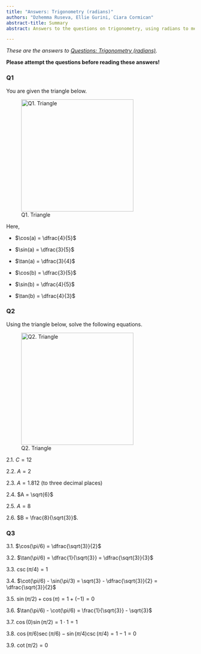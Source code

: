 ```yaml
---
title: "Answers: Trigonometry (radians)"
authors: "Dzhemma Ruseva, Ellie Gurini, Ciara Cormican"
abstract-title: Summary
abstract: Answers to the questions on trigonometry, using radians to measure angles.

---
```


*These are the answers to [Questions: Trigonometry (radians)](../questions/qs-trigonometry-radians.qmd).*

**Please attempt the questions before reading these answers!**

### Q1 {-}

You are given the triangle below.

![Q1. Triangle](./FiguresPNG/trig-triangle-q1-1.png){width=300}

Here, 

  - $\cos(a) = \dfrac{4}{5}$
  
  - $\sin(a) = \dfrac{3}{5}$
  
  - $\tan(a) = \dfrac{3}{4}$
  
  - $\cos(b) = \dfrac{3}{5}$
  
  - $\sin(b) = \dfrac{4}{5}$
  
  - $\tan(b) = \dfrac{4}{3}$




<!-- 1.1.  What is cos($a$)? What is tan($a$)? -->

<!-- 1.2.  What is sin($b$)? What is cos($b$)? -->

<!-- 1.3.  What is angle $a$? -->

<!-- 1.4.  What is angle $b$? -->


### Q2 {-}

Using the triangle below, solve the following equations.

![Q2. Triangle](./FiguresPNG/trig-triangle-q3-2.png){width=300}


2.1.  $C = 12$

2.2.  $A = 2$

2.3.  $A = 1.812$ (to three decimal places)

2.4.  $A = \sqrt{6}$

2.5.  $A = 8$

2.6.  $B = \frac{8}{\sqrt{3}}$.

<!-- 2.1.  If A = 8 and B = 10, what is angle a? -->

<!-- 2.2.  If C = 8 and B = 4, what is angle b? -->

<!-- 2.3.  If A = 4 and C = 7, what is angle a? -->

<!-- 1.4.  If angle a is 30$^\circ$ and B = 6, what length is C?    **C = 12**  -->

<!-- 1.5.  If angle b is 45$^\circ$ and C = $2\sqrt{2}$, what length is A?    **A = 2**  -->

<!-- 1.6.  If angle a is 15$^\circ$ and C = 7, what length is A?    **A = 6.76 (3sf)**  -->


### Q3 {-}

3.1. $\cos(\pi/6) = \dfrac{\sqrt{3}}{2}$

3.2. $\tan(\pi/6) = \dfrac{1}{\sqrt{3}} = \dfrac{\sqrt{3}}{3}$

3.3. $\csc(\pi/4) = 1$

3.4. $\cot(\pi/6) - \sin(\pi/3) = \sqrt{3} - \dfrac{\sqrt{3}}{2} = \dfrac{\sqrt{3}}{2}$

3.5. $\sin(\pi/2) + \cos(\pi) = 1 + (-1) = 0$

3.6. $\tan(\pi/6) - \cot(\pi/6) = \frac{1}{\sqrt{3}} - \sqrt{3}$

3.7. $\cos(0)\sin(\pi/2) = 1\cdot 1 = 1$

3.8. $\cos(\pi/6)\sec(\pi/6) - \sin(\pi/4)\csc(\pi/4) = 1 - 1 = 0$

3.9. $\cot(\pi/2) = 0$


<!-- ### Q1 {-} -->

<!-- Using the triangle below, solve the following equations. -->

<!-- ![Q1. Triangle](./FiguresPNG/trig-triangle-q1-1.png){width=300} -->

<!-- 1.1.  What is cos($a$)? What is tan($a$)? **cos($a$) = \frac, tan($a$) = $\frac{5}{3}$** -->

<!-- 1.2.  What is sin($b$)? What is cos($b$)? **sin($b$) = 0.6, cos($b$) = 0.8** -->

<!-- 1.3.  What is angle $a$? **$a$ = 53.1$^\circ$(3sf)** -->

<!-- 1.4.  What is angle $b$? **$b$ = 36.9$^\circ$(3sf)** -->


<!-- ### Q2 {-} -->

<!-- Using the properties of trigonometric functions, solve the following equations. -->

<!-- 1.1. If cos(30$^\circ$) has the value $\frac{\sqrt{3}}{2}$, what is the value of cos(210$^\circ$)? **cos(210$^\circ$) = -$\frac{\sqrt{3}}{2}$** -->

<!-- 1.2. If sin(45$^\circ$) has the value $\frac{1}{\sqrt{2}}$, what is the value of sin(135$^\circ$)? What is the value of sin(225$^\circ$)? **sin(135$^\circ$) = $\frac{1}{\sqrt{2}}$ and sin(225$^\circ$) = -$\frac{1}{\sqrt{2}}$** -->

<!-- 1.3. If sin(50$^\circ$) has the value 0.766 (3sf), what is the value of cos(140$^\circ$)? **cos(140$^\circ$) = -0.766 (3sf)** -->

<!-- 1.4. If tan(110$^\circ$) has the value -2.75 (3sf), what is the value of cot(20$^\circ$)? **cot(20$^\circ$) = 2.75 (3sf)** -->

<!-- ### Q3 {-} -->

<!-- Using the triangle below, solve the following equations. -->

<!-- ![Q3. Triangle](./FiguresPNG/trig-triangle-q3-2.png){width=300} -->

<!-- 1.1.  If A = 8 and B = 10, what is angle a?   **Angle a = 38.7**$^\circ$**(3sf)** -->

<!-- 1.2.  If C = 8 and B = 4, what is angle b?    **Angle b = 30**$^\circ$ -->

<!-- 1.3.  If A = 4 and C = 7, what is angle a?    **Angle a = 55.2**$^\circ$**(3sf)** -->

<!-- 1.7.  If A = 8 and B = 6, what length is C?     **C = 10**  -->

<!-- 1.8.  If A = 20 and B = 21, what length is C?    **C = 29**  -->

<!-- 1.9.  If A = 8 and C = 17, what length is B?    **B = 15**  -->


